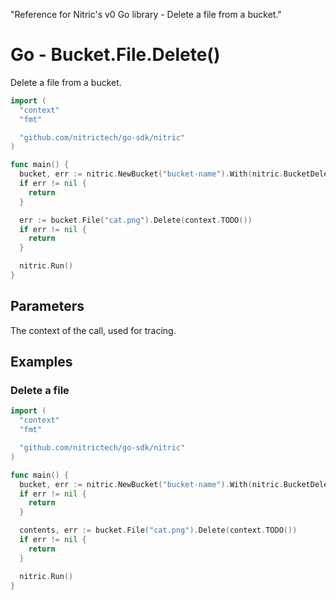   "Reference for Nitric's v0 Go library - Delete a file from a bucket."

# Go - Bucket.File.Delete()

Delete a file from a bucket.

```go
import (
  "context"
  "fmt"

  "github.com/nitrictech/go-sdk/nitric"
)

func main() {
  bucket, err := nitric.NewBucket("bucket-name").With(nitric.BucketDeleting)
  if err != nil {
    return
  }

  err := bucket.File("cat.png").Delete(context.TODO())
  if err != nil {
    return
  }

  nitric.Run()
}
```

## Parameters

<Properties>
  <Property name="ctx" required type="context">
    The context of the call, used for tracing.
  </Property>
</Properties>

## Examples

### Delete a file

```go
import (
  "context"
  "fmt"

  "github.com/nitrictech/go-sdk/nitric"
)

func main() {
  bucket, err := nitric.NewBucket("bucket-name").With(nitric.BucketDeleting)
  if err != nil {
    return
  }

  contents, err := bucket.File("cat.png").Delete(context.TODO())
  if err != nil {
    return
  }

  nitric.Run()
}
```
